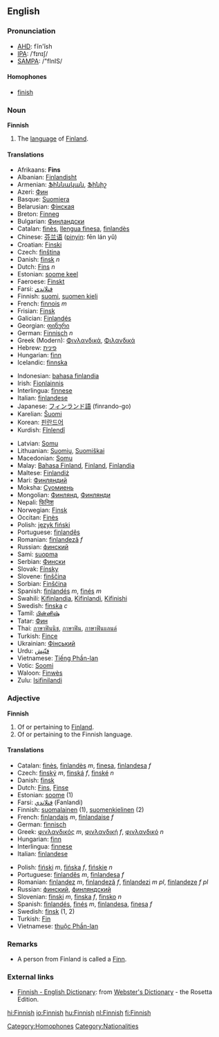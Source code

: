 ==English==

===Pronunciation===
*[[w:AHD|AHD]]: fĭn'ĭsh
*[[w:IPA|IPA]]: /ˈfɪnɪʃ/
*[[w:SAMPA|SAMPA]]: /"fInIS/

====Homophones====
*[[finish]]
[[Category:Homophones]]

===Noun===
'''Finnish'''
# The [[language]] of [[Finland]].

====Translations====
{{top}}
*Afrikaans: '''Fins'''
*Albanian: [[Finlandisht]]
*Armenian: [[Ֆիննական]], [[Ֆինիշ]]
*Azeri: [[Фин]]
*Basque: [[Suomiera]]
*Belarusian: [[Фінская]]
*Breton: [[Finneg]]
*Bulgarian: [[Финландски]]
*Catalan: [[finès]], [[llengua finesa]], [[finlandès]]
*Chinese: [[芬兰语]] ([[pinyin]]: fēn lán yǔ)
*Croatian: [[Finski]]
*Czech: [[finština]]
*Danish: [[finsk]] ''n''
*Dutch: [[Fins]] ''n''
*Estonian: [[soome keel]]
*Faeroese: [[Finskt]]
*Farsi: [[فنلاندی]]
*Finnish: [[suomi]], [[suomen kieli]]  
*French: [[finnois]] ''m''
*Frisian: [[Finsk]]
*Galician: [[Finlandés]]
*Georgian: [[ფინური]]
*German: [[Finnisch]] ''n''   
*Greek (Modern): [[Φινλανδικά]], [[Φιλανδικά]]
*Hebrew: [[פינית]]
*Hungarian: [[finn]] 
*Icelandic: [[finnska]]
<!-- {{smn}}: [[suomakiela]] -- probably "Inari" ir Norhtern Sami; no 639-2 code like this; Ethnologue's "SMN" is for Semendo from Indonesia. -->
*Indonesian: [[bahasa finlandia]]  
*Irish: [[Fionlainnis]]
*Interlingua: [[finnese]]  
*Italian: [[finlandese]]  
*Japanese: [[フィンランド語]] (finrando-go)  
*Karelian: [[Šuomi]]
*Korean: [[핀란드어]]  
*Kurdish: [[Fînlendî]] 
{{mid}}
*Latvian: [[Somu]]  
*Lithuanian: [[Suomių]], [[Suomiškai]]  
*Macedonian: [[Somu]] 
*Malay: [[Bahasa Finland]], [[Finland]], [[Finlandia]] 
*Maltese: [[Finlandiż]]
*Mari: [[Финляндий]]
*Moksha: [[Суомиень]]
*Mongolian: [[Финлянд]], [[Финлянди]]
*Nepali: [[फिनिश]]
*Norwegian: [[Finsk]]
*Occitan: [[Finès]]
*Polish: [[język fiński]] 
*Portuguese: [[finlandês]]  
*Romanian: [[finlandeză]] ''f''  
*Russian: [[финский]] 
*Sami: [[suopma]] 
*Serbian: [[Фински]]  
*Slovak: [[Fínsky]]  
*Slovene: [[finščina]]  
*Sorbian: [[Finšćina]]  
*Spanish: [[finlandés]] ''m'', [[finés]] ''m'' 
*Swahili: [[Kifinlandia]], [[Kifinlandi]], [[Kifinishi]] 
*Swedish: [[finska]] ''c''
*Tamil: [[பின்னிஷ்]]
*Tatar: [[Фин]]
*Thai: [[ภาษาฟินนิช]], [[ภาษาฟิน]], [[ภาษาฟินแลนด์]]
*Turkish: [[Fince]]
*Ukrainian: [[Фінський]]
*Urdu: [[فنّنِش]]
*Vietnamese: [[Tiếng Phần-lan]]  
*Votic: [[Soomi]]
*Waloon: [[Finwès]]
*Zulu: [[Isifinilandi]]
{{bottom}}

===Adjective===
'''Finnish'''

# Of or pertaining to [[Finland]].
# Of or pertaining to the Finnish language.

====Translations====
{{top}}
*Catalan: [[finès]], [[finlandès]] ''m'', [[finesa]], [[finlandesa]] ''f''
*Czech: [[finský]] ''m'', [[finská]] ''f'', [[finské]] ''n''
*Danish: [[finsk]]
*Dutch: [[Fins]], [[Finse]]
*Estonian: [[soome]] (1)
*Farsi: [[فنلاندي]] (Fanlandi)
*Finnish: [[suomalainen]] (1), [[suomenkielinen]] (2)
*French: [[finlandais]] ''m'', [[finlandaise]] ''f''
*German: [[finnisch]]
*Greek: [[φινλανδικός]] ''m'', [[φινλανδική]] ''f'', [[φινλανδικό]] ''n''
*Hungarian: [[finn]]
*Interlingua: [[finnese]]
*Italian: [[finlandese]]
{{mid}}
*Polish: [[fiński]] ''m'', [[fińska]] ''f'', [[fińskie]] ''n''
*Portuguese: [[finlandês]] ''m'', [[finlandesa]] ''f''
*Romanian: [[finlandez]] ''m'', [[finlandeză]] ''f'', [[finlandezi]] ''m pl'', [[finlandeze]] ''f pl''
*Russian: [[финский]], [[финляндский]]
*Slovenian: [[finski]] ''m'', [[finska]] ''f'', [[finsko]] ''n''
*Spanish: [[finlandés]], [[finés]] ''m'', [[finlandesa]], [[finesa]] ''f''
*Swedish: [[finsk]] (1, 2)
*Turkish: [[Fin]]
*Vietnamese: [[thuộc Phần-lan]]
{{bottom}}

===Remarks===
* A person from Finland is called a [[Finn]].

===External links===
{{interwiktionary|code=fi}}
*[http://www.websters-online-dictionary.org/definition/Finnish-english/ Finnish - English Dictionary]: from [http://www.websters-online-dictionary.org/ Webster's Dictionary] - the Rosetta Edition.

[[Category:Nationalities]]

[[hi:Finnish]]
[[io:Finnish]]
[[hu:Finnish]]
[[nl:Finnish]]
[[fi:Finnish]]